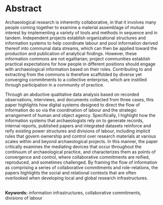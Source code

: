 # Abstract
Archaeological research is inherently collaborative, in that it involves many people coming together to examine a material assemblage of mutual interest by implementing a variety of tools and methods in sequence and in tandem.
Independent projects establish organizational structures and information systems to help coordinate labour and pool information derived thereof into communal data streams, which can then be applied toward the production and publication of analytical findings.
However, these information commons are not egalitarian; project communities establish practical expectations for how people in different positions should engage with archaeological information based on their roles.
Contributing to and extracting from the commons is therefore scaffolded by diverse yet converging commitments to a collective enterprise, which are instilled through participation in a community of practice.

Through an abductive qualitative data analysis based on recorded observations, interviews, and documents collected from three cases, this paper highlights how digital systems designed to direct the flow of information do so via the coordination of labour and the strategic arrangement of human and object agency.
Specifically, I highlight how the information systems that archaeologists rely on to generate records, internal reports, published papers and integrated datasets reinforce and reify existing power structures and divisions of labour, including implicit rules that govern ownership and control over research materials at various scales within and beyond archaeological projects.
In this manner, the paper critically examines the mediating devices that occur throughout the continuum of archaeological practice, and characterizes them as points of convergence and control, where collaborative commitments are reified, reproduced, and sometimes challenged.
By framing the flow of information as comprising a series of collaborative commitments and role-relations, the papers highlights the social and relational contexts that are often overlooked when developing local and global research infrastructures.

\
\noindent
**Keywords:**
information infrastructures, collaborative commitments, divisions of labour